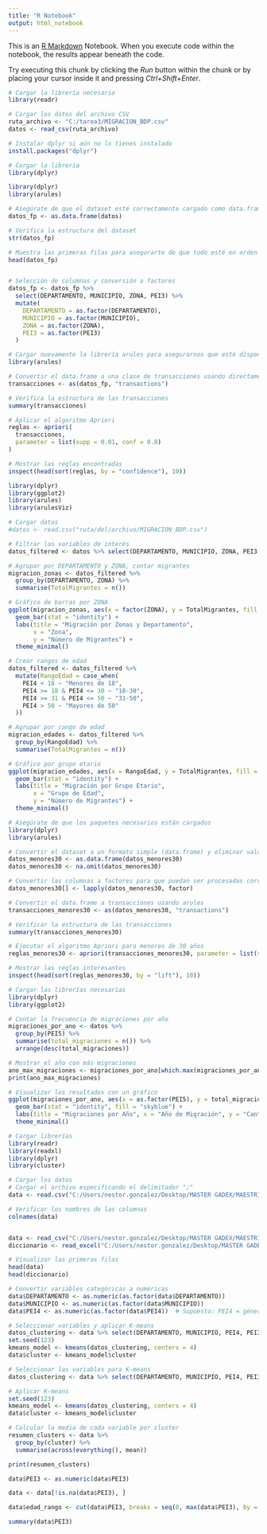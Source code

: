 ```yaml
---
title: "R Notebook"
output: html_notebook
---
```


This is an [R Markdown](http://rmarkdown.rstudio.com) Notebook. When you execute code within the notebook, the results appear beneath the code. 

Try executing this chunk by clicking the *Run* button within the chunk or by placing your cursor inside it and pressing *Ctrl+Shift+Enter*. 

```r
# Cargar la librería necesaria
library(readr)

# Cargar los datos del archivo CSV
ruta_archivo <- "C:/tarea3/MIGRACION_BDP.csv"
datos <- read_csv(ruta_archivo)


```

```r
# Instalar dplyr si aún no lo tienes instalado
install.packages("dplyr")

# Cargar la librería
library(dplyr)

```
```r
library(dplyr)
library(arules)


```


```r
# Asegúrate de que el dataset esté correctamente cargado como data.frame
datos_fp <- as.data.frame(datos)

# Verifica la estructura del dataset
str(datos_fp)

# Muestra las primeras filas para asegurarte de que todo esté en orden
head(datos_fp)



```


```r
# Selección de columnas y conversión a factores
datos_fp <- datos_fp %>%
  select(DEPARTAMENTO, MUNICIPIO, ZONA, PEI3) %>%
  mutate(
    DEPARTAMENTO = as.factor(DEPARTAMENTO),
    MUNICIPIO = as.factor(MUNICIPIO),
    ZONA = as.factor(ZONA),
    PEI3 = as.factor(PEI3)
  )

```

```r
# Cargar nuevamente la librería arules para asegurarnos que esté disponible
library(arules)

# Convertir el data.frame a una clase de transacciones usando directamente el método adecuado
transacciones <- as(datos_fp, "transactions")

# Verifica la estructura de las transacciones
summary(transacciones)


```


```r
# Aplicar el algoritmo Apriori
reglas <- apriori(
  transacciones,
  parameter = list(supp = 0.01, conf = 0.8)
)

# Mostrar las reglas encontradas
inspect(head(sort(reglas, by = "confidence"), 10))

```
```r
library(dplyr)
library(ggplot2)
library(arules)
library(arulesViz)

# Cargar datos
#datos <- read.csv("ruta/del/archivo/MIGRACION_BDP.csv")

# Filtrar las variables de interés
datos_filtered <- datos %>% select(DEPARTAMENTO, MUNICIPIO, ZONA, PEI3, PEI4)

```


```r
# Agrupar por DEPARTAMENTO y ZONA, contar migrantes
migracion_zonas <- datos_filtered %>%
  group_by(DEPARTAMENTO, ZONA) %>%
  summarise(TotalMigrantes = n())

# Gráfico de barras por ZONA
ggplot(migracion_zonas, aes(x = factor(ZONA), y = TotalMigrantes, fill = factor(DEPARTAMENTO))) +
  geom_bar(stat = "identity") +
  labs(title = "Migración por Zonas y Departamento",
       x = "Zona",
       y = "Número de Migrantes") +
  theme_minimal()

```


```r
# Crear rangos de edad
datos_filtered <- datos_filtered %>%
  mutate(RangoEdad = case_when(
    PEI4 < 18 ~ "Menores de 18",
    PEI4 >= 18 & PEI4 <= 30 ~ "18-30",
    PEI4 >= 31 & PEI4 <= 50 ~ "31-50",
    PEI4 > 50 ~ "Mayores de 50"
  ))

# Agrupar por rango de edad
migracion_edades <- datos_filtered %>%
  group_by(RangoEdad) %>%
  summarise(TotalMigrantes = n())

# Gráfico por grupo etario
ggplot(migracion_edades, aes(x = RangoEdad, y = TotalMigrantes, fill = RangoEdad)) +
  geom_bar(stat = "identity") +
  labs(title = "Migración por Grupo Etario",
       x = "Grupo de Edad",
       y = "Número de Migrantes") +
  theme_minimal()

```
```r
# Asegúrate de que los paquetes necesarios están cargados
library(dplyr)
library(arules)

# Convertir el dataset a un formato simple (data.frame) y eliminar valores NA si existen
datos_menores30 <- as.data.frame(datos_menores30)
datos_menores30 <- na.omit(datos_menores30)

# Convertir las columnas a factores para que puedan ser procesadas correctamente
datos_menores30[] <- lapply(datos_menores30, factor)

# Convertir el data.frame a transacciones usando arules
transacciones_menores30 <- as(datos_menores30, "transactions")

# Verificar la estructura de las transacciones
summary(transacciones_menores30)


```


```r
# Ejecutar el algoritmo Apriori para menores de 30 años
reglas_menores30 <- apriori(transacciones_menores30, parameter = list(supp = 0.01, conf = 0.8))

# Mostrar las reglas interesantes
inspect(head(sort(reglas_menores30, by = "lift"), 10))

```

```r
# Cargar las librerías necesarias
library(dplyr)
library(ggplot2)

# Contar la frecuencia de migraciones por año
migraciones_por_ano <- datos %>%
  group_by(PEI5) %>%
  summarise(total_migraciones = n()) %>%
  arrange(desc(total_migraciones))

# Mostrar el año con más migraciones
ano_max_migraciones <- migraciones_por_ano[which.max(migraciones_por_ano$total_migraciones), ]
print(ano_max_migraciones)

# Visualizar los resultados con un gráfico
ggplot(migraciones_por_ano, aes(x = as.factor(PEI5), y = total_migraciones)) +
  geom_bar(stat = "identity", fill = "skyblue") +
  labs(title = "Migraciones por Año", x = "Año de Migración", y = "Cantidad de Migraciones") +
  theme_minimal()

```

```r
# Cargar librerías
library(readr)
library(readxl)
library(dplyr)
library(cluster)

# Cargar los datos
# Cargar el archivo especificando el delimitador ";"
data <- read.csv("C:/Users/nestor.gonzalez/Desktop/MASTER GADEX/MAESTRIA USAC/INTRODUCCION A LA MINERIA DE DATOS/Tarea 4/migracion.csv", sep = ";")

# Verificar los nombres de las columnas
colnames(data)


data <- read_csv("C:/Users/nestor.gonzalez/Desktop/MASTER GADEX/MAESTRIA USAC/INTRODUCCION A LA MINERIA DE DATOS/Tarea 4/migracion.csv", delim= ";")
diccionario <- read_excel("C:/Users/nestor.gonzalez/Desktop/MASTER GADEX/MAESTRIA USAC/INTRODUCCION A LA MINERIA DE DATOS/Tarea 4/diccionario_migracion.xlsx")

# Visualizar las primeras filas
head(data)
head(diccionario)


```
```r
# Convertir variables categóricas a numéricas
data$DEPARTAMENTO <- as.numeric(as.factor(data$DEPARTAMENTO))
data$MUNICIPIO <- as.numeric(as.factor(data$MUNICIPIO))
data$PEI4 <- as.numeric(as.factor(data$PEI4))  # Supuesto: PEI4 = género

# Seleccionar variables y aplicar K-means
datos_clustering <- data %>% select(DEPARTAMENTO, MUNICIPIO, PEI4, PEI3)  # Supuesto: PEI3 = edad
set.seed(123)
kmeans_model <- kmeans(datos_clustering, centers = 4)
data$cluster <- kmeans_model$cluster

```


```r
# Seleccionar las variables para K-means
datos_clustering <- data %>% select(DEPARTAMENTO, MUNICIPIO, PEI4, PEI3)

# Aplicar K-means
set.seed(123)
kmeans_model <- kmeans(datos_clustering, centers = 4)
data$cluster <- kmeans_model$cluster


```


```r
# Calcular la media de cada variable por cluster
resumen_clusters <- data %>%
  group_by(cluster) %>%
  summarise(across(everything(), mean))

print(resumen_clusters)

```
```r
data$PEI3 <- as.numeric(data$PEI3)

```

```r
data <- data[!is.na(data$PEI3), ]

```


```r
data$edad_rango <- cut(data$PEI3, breaks = seq(0, max(data$PEI3), by = 5), right = FALSE)

```


```r
summary(data$PEI3)

```

